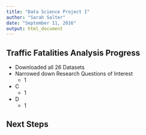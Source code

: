 ```yaml
---
title: "Data Science Project I"
author: "Sarah Salter"
date: "September 11, 2016"
output: html_document
---
```


## Traffic Fatalities Analysis Progress

+ Downloaded all 26 Datasets 
+ Narrowed down Research Questions of Interest 
  - 1 
+ C
  - 1 
+ D
  - 1 


## Next Steps 
